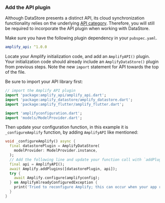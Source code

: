 ### Add the API plugin

Although DataStore presents a distinct API, its cloud synchronization functionality relies on the underlying [API category](/[platform]/build-a-backend/graphqlapi/set-up-data/). Therefore, you will still be required to incorporate the API plugin when working with DataStore.

Make sure you have the following plugin dependency in your `pubspec.yaml`.

```yaml
amplify_api: ^1.0.0
```

Locate your Amplify initialization code, and add an `AmplifyAPI()` plugin. Your initialization code should already include an `AmplifyDataStore()` plugin from previous steps. Note the new `import` statement for API towards the top of the file.

Be sure to import your API library first:

```dart
// import the Amplify API plugin
import 'package:amplify_api/amplify_api.dart';
import 'package:amplify_datastore/amplify_datastore.dart';
import 'package:amplify_flutter/amplify_flutter.dart';

import 'amplifyconfiguration.dart';
import 'models/ModelProvider.dart';
```

Then update your configuration function, in this example it is `_configureAmplify` function, by adding `AmplifyAPI` like mentioned:

```dart
void _configureAmplify() async {
  final datastorePlugin = AmplifyDataStore(
    modelProvider: ModelProvider.instance,
  );
  // Add the following line and update your function call with `addPlugins`
  final api = AmplifyAPI();
  await Amplify.addPlugins([datastorePlugin, api]);
  try {
    await Amplify.configure(amplifyconfig);
  } on AmplifyAlreadyConfiguredException {
    print('Tried to reconfigure Amplify; this can occur when your app restarts on Android.');
  }
}
```
